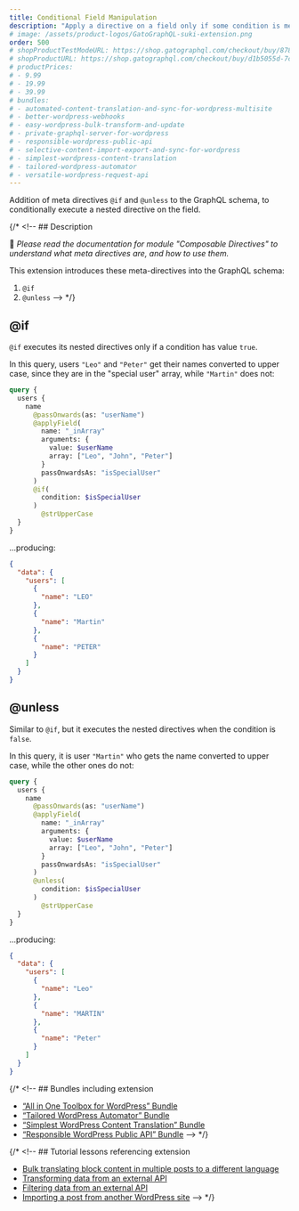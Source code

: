 ```yaml
---
title: Conditional Field Manipulation
description: "Apply a directive on a field only if some condition is met."
# image: /assets/product-logos/GatoGraphQL-suki-extension.png
order: 500
# shopProductTestModeURL: https://shop.gatographql.com/checkout/buy/87898187-fe40-4d23-917b-7a5ba56da027
# shopProductURL: https://shop.gatographql.com/checkout/buy/d1b5055d-7c98-465b-a6bd-81afdc5a24f1
# productPrices:
# - 9.99
# - 19.99
# - 39.99
# bundles:
# - automated-content-translation-and-sync-for-wordpress-multisite
# - better-wordpress-webhooks
# - easy-wordpress-bulk-transform-and-update
# - private-graphql-server-for-wordpress
# - responsible-wordpress-public-api
# - selective-content-import-export-and-sync-for-wordpress
# - simplest-wordpress-content-translation
# - tailored-wordpress-automator
# - versatile-wordpress-request-api
---
```


Addition of meta directives `@if` and `@unless` to the GraphQL schema, to conditionally execute a nested directive on the field.

{/* <!-- ## Description

📣 _Please read the documentation for module "Composable Directives" to understand what meta directives are, and how to use them._

This extension introduces these meta-directives into the GraphQL schema:

1. `@if`
2. `@unless` --> */}

## @if

`@if` executes its nested directives only if a condition has value `true`.

In this query, users `"Leo"` and `"Peter"` get their names converted to upper case, since they are in the "special user" array, while `"Martin"` does not:

```graphql
query {
  users {
    name
      @passOnwards(as: "userName")
      @applyField(
        name: "_inArray"
        arguments: {
          value: $userName
          array: ["Leo", "John", "Peter"]
        }
        passOnwardsAs: "isSpecialUser"
      )
      @if(
        condition: $isSpecialUser
      )
        @strUpperCase
  }
}
```

...producing:

```json
{
  "data": {
    "users": [
      {
        "name": "LEO"
      },
      {
        "name": "Martin"
      },
      {
        "name": "PETER"
      }
    ]
  }
}
```

## @unless

Similar to `@if`, but it executes the nested directives when the condition is `false`.

In this query, it is user `"Martin"` who gets the name converted to upper case, while the other ones do not:

```graphql
query {
  users {
    name
      @passOnwards(as: "userName")
      @applyField(
        name: "_inArray"
        arguments: {
          value: $userName
          array: ["Leo", "John", "Peter"]
        }
        passOnwardsAs: "isSpecialUser"
      )
      @unless(
        condition: $isSpecialUser
      )
        @strUpperCase
  }
}
```

...producing:

```json
{
  "data": {
    "users": [
      {
        "name": "Leo"
      },
      {
        "name": "MARTIN"
      },
      {
        "name": "Peter"
      }
    ]
  }
}
```

{/* <!-- ## Bundles including extension

- [“All in One Toolbox for WordPress” Bundle](/bundles/all-in-one-toolbox-for-wordpress)
- [“Tailored WordPress Automator” Bundle](/bundles/tailored-wordpress-automator)
- [“Simplest WordPress Content Translation” Bundle](/bundles/simplest-wordpress-content-translation)
- [“Responsible WordPress Public API” Bundle](/bundles/responsible-wordpress-public-api) --> */}

{/* <!-- ## Tutorial lessons referencing extension

- [Bulk translating block content in multiple posts to a different language](/tutorial/bulk-translating-block-content-in-multiple-posts-to-a-different-language)
- [Transforming data from an external API](/tutorial/transforming-data-from-an-external-api)
- [Filtering data from an external API](/tutorial/filtering-data-from-an-external-api)
- [Importing a post from another WordPress site](/tutorial/importing-a-post-from-another-wordpress-site) --> */}
